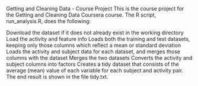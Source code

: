 Getting and Cleaning Data - Course Project
This is the course project for the Getting and Cleaning Data Coursera course. The R script, run_analysis.R, does the following:

Download the dataset if it does not already exist in the working directory
Load the activity and feature info
Loads both the training and test datasets, keeping only those columns which reflect a mean or standard deviation
Loads the activity and subject data for each dataset, and merges those columns with the dataset
Merges the two datasets
Converts the activity and subject columns into factors
Creates a tidy dataset that consists of the average (mean) value of each variable for each subject and activity pair.
The end result is shown in the file tidy.txt.